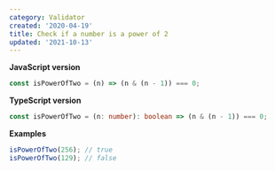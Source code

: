 ```yaml
---
category: Validator
created: '2020-04-19'
title: Check if a number is a power of 2
updated: '2021-10-13'
---
```


**JavaScript version**

```js isPowerOfTwo.js
const isPowerOfTwo = (n) => (n & (n - 1)) === 0;
```

**TypeScript version**

```ts isPowerOfTwo.ts
const isPowerOfTwo = (n: number): boolean => (n & (n - 1)) === 0;
```

**Examples**

```js examples.js
isPowerOfTwo(256); // true
isPowerOfTwo(129); // false
```
